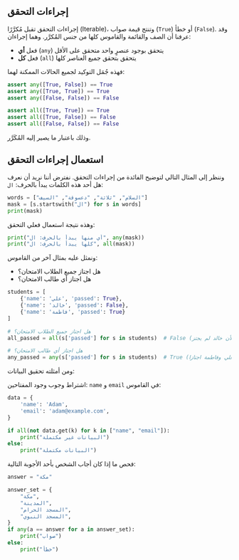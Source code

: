 
## إجراءات التحقق

إجراءات التحقق تقبل مُكرَّرًا (Iterable)، وتنتج قيمة صواب (`True`) أو خطأ (`False`).
وقد عرفنا أن الصف والقائمة والقاموس كلها من جنس المُكرَّر.
وهما إجراءان:

- فعل **أي** (`any`) يتحقق بوجود عنصرٍ واحد متحقق على الأقل
- فعل **كل** (`all`) يتحقق بتحقق جميع العناصر كلها

فهذه جُمَل التوكيد لجميع الحالات الممكنة لهما:

```python
assert any([True, False]) == True
assert any([True, True]) == True
assert any([False, False]) == False

assert all([True, True]) == True
assert all([True, False]) == False
assert all([False, False]) == False
```

وذلك باعتبار ما يصير إليه المُكَرَّر.



###


## استعمال إجراءات التحقق

وننظر إلى المثال التالي لتوضيح الفائدة من إجراءات التحقق.
نفترض أننا نريد أن نعرف هل أحد هذه الكلمات يبدأ بالحرف: `ال`:

```python
words = ["السلام", "ثلاثة", "دعسوقة", "السيف"]
mask = [s.startswith("ال") for s in words]
print(mask)
```

وهذه نتيجة استعمال فعلي التحقق:

```python
print("أي منها يبدأ بالحرف: ال", any(mask))
print("كلها يبدأ بالحرف: ال", all(mask))
```

ونمثل عليه بمثال آخر من القاموس:

- هل اجتاز جميع الطلاب الامتحان؟
- هل اجتاز أي طالب الامتحان؟

```python
students = [
    {'name': 'علي', 'passed': True},
    {'name': 'خالد', 'passed': False},
    {'name': 'فاطمة', 'passed': True}
]

# هل اجتاز جميع الطلاب الامتحان؟
all_passed = all(s['passed'] for s in students)  # False (لأن خالد لم يجتز)

# هل اجتاز أي طالب الامتحان؟
any_passed = any(s['passed'] for s in students)  # True (لأن علي وفاطمة اجتازا)
```

ومن أمثلته تحقيق البيانات:

اشتراط وجوب وجود المفتاحين: `name` و `email` في القاموس:

```python
data = {
    'name': 'Adam',
    'email': 'adam@example.com',
}

if all(not data.get(k) for k in ["name", "email"]):
	print("البيانات غير مكتملة")
else:
	print("البيانات مكتملة")
```

فحص ما إذا كان أجاب الشخص بأحد الأجوبة التالية:

```python
answer = "مكة"

answer_set = {
    "مكة",
    "المدينة",
    "المسجد الحرام",
    "المسجد النبوي",
}
if any(a == answer for a in answer_set):
	print("صواب")
else:
	print("خطأ")
```
